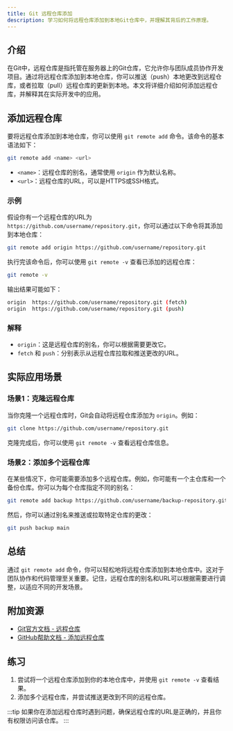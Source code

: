 ```yaml
---
title: Git 远程仓库添加
description: 学习如何将远程仓库添加到本地Git仓库中，并理解其背后的工作原理。
---
```


## 介绍

在Git中，远程仓库是指托管在服务器上的Git仓库，它允许你与团队成员协作开发项目。通过将远程仓库添加到本地仓库，你可以推送（push）本地更改到远程仓库，或者拉取（pull）远程仓库的更新到本地。本文将详细介绍如何添加远程仓库，并解释其在实际开发中的应用。

## 添加远程仓库

要将远程仓库添加到本地仓库，你可以使用 `git remote add` 命令。该命令的基本语法如下：

```bash
git remote add <name> <url>
```

- `<name>`：远程仓库的别名，通常使用 `origin` 作为默认名称。
- `<url>`：远程仓库的URL，可以是HTTPS或SSH格式。

### 示例

假设你有一个远程仓库的URL为 `https://github.com/username/repository.git`，你可以通过以下命令将其添加到本地仓库：

```bash
git remote add origin https://github.com/username/repository.git
```

执行完该命令后，你可以使用 `git remote -v` 查看已添加的远程仓库：

```bash
git remote -v
```

输出结果可能如下：

```bash
origin  https://github.com/username/repository.git (fetch)
origin  https://github.com/username/repository.git (push)
```

### 解释

- `origin`：这是远程仓库的别名，你可以根据需要更改它。
- `fetch` 和 `push`：分别表示从远程仓库拉取和推送更改的URL。

## 实际应用场景

### 场景1：克隆远程仓库

当你克隆一个远程仓库时，Git会自动将远程仓库添加为 `origin`。例如：

```bash
git clone https://github.com/username/repository.git
```

克隆完成后，你可以使用 `git remote -v` 查看远程仓库信息。

### 场景2：添加多个远程仓库

在某些情况下，你可能需要添加多个远程仓库。例如，你可能有一个主仓库和一个备份仓库。你可以为每个仓库指定不同的别名：

```bash
git remote add backup https://github.com/username/backup-repository.git
```

然后，你可以通过别名来推送或拉取特定仓库的更改：

```bash
git push backup main
```

## 总结

通过 `git remote add` 命令，你可以轻松地将远程仓库添加到本地仓库中。这对于团队协作和代码管理至关重要。记住，远程仓库的别名和URL可以根据需要进行调整，以适应不同的开发场景。

## 附加资源

- [Git官方文档 - 远程仓库](https://git-scm.com/book/en/v2/Git-Basics-Working-with-Remotes)
- [GitHub帮助文档 - 添加远程仓库](https://docs.github.com/en/get-started/getting-started-with-git/managing-remote-repositories)

## 练习

1. 尝试将一个远程仓库添加到你的本地仓库中，并使用 `git remote -v` 查看结果。
2. 添加多个远程仓库，并尝试推送更改到不同的远程仓库。

:::tip
如果你在添加远程仓库时遇到问题，确保远程仓库的URL是正确的，并且你有权限访问该仓库。
:::